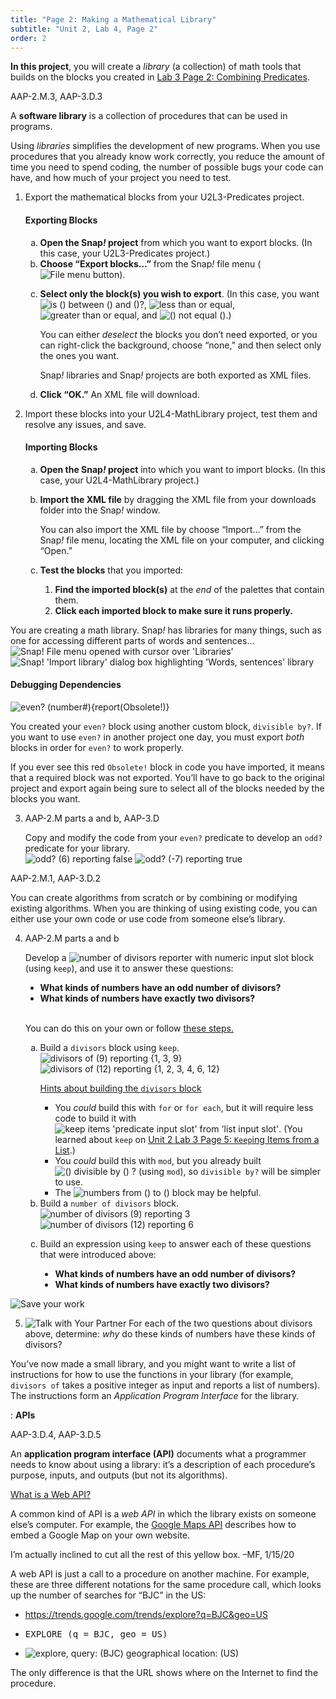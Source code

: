 ```yaml
---
title: "Page 2: Making a Mathematical Library"
subtitle: "Unit 2, Lab 4, Page 2"
order: 2
---
```


::: learn
**In this project**, you will create a <em>library</em> (a
collection) of math tools that builds on the blocks you created in
<a href="/unit-2/lab-3/2-combining-predicates.html" title="Lab 3 Page 2: Combining Predicates">Lab
3 Page 2: Combining Predicates</a>.
:::

::: ap-standard
AAP-2.M.3, AAP-3.D.3
:::

::: vocabBig


A **software library** is a collection of procedures
that can be used in programs.
:::

Using <em>libraries</em> simplifies the development of new programs.
When you use procedures that you already know work correctly, you reduce
the amount of time you need to spend coding, the number of possible bugs
your code can have, and how much of your project you need to test.

::: {#first .forYouToDo}
<ol>

<li>

Export the mathematical blocks from your U2L3-Predicates project.

::: narrower
<h4>**Exporting Blocks**</h4>

<ol type="a">

<li>**Open the Snap<em>!</em> project** from which you want
to export blocks. (In this case, your U2L3-Predicates project.)</li>

<li>**Choose "Export blocks..."** from the Snap<em>!</em>
file menu
(<img src="/img/1-introduction/file_button.png" title="File menu button" alt="File menu button" class="inline"/>).</li>

<li>

**Select only the block(s) you wish to export**. (In this
case, you want
<img src="/img/2-complexity/between.png" title="is () between () and ()?" alt="is () between () and ()?" class="inline py-0"/>,
<img src="/img/blocks/less-than-or-equal.png" title="less than or equal" alt="less than or equal" class="inline py-0"/>,
<img src="/img/blocks/greater-than-or-equal.png" title="greater than or equal" alt="greater than or equal" class="inline py-0"/>,
and
<img src="/img/2-complexity/not-equal.png" title="() not equal ()" alt="() not equal ()" class="inline py-0"/>.)

::: endnote
You can either <em>deselect</em> the blocks you don't need exported, or
you can right-click the background, choose "none," and then select only
the ones you want.
:::

</li>

::: sidenoteBig
Snap<em>!</em> libraries and Snap<em>!</em> projects are both exported
as XML files.
:::

<li>**Click "OK."** An XML file will download.</li>

</ol>
:::

</li>

<li>

Import these blocks into your U2L4-MathLibrary project, test them and
resolve any issues, and save.

::: narrower
<h4>**Importing Blocks**</h4>

<ol type="a">

<li>**Open the Snap<em>!</em> project** into which you want
to import blocks. (In this case, your U2L4-MathLibrary project.)</li>

<li>

**Import the XML file** by dragging the XML file from your
downloads folder into the Snap<em>!</em> window.

::: endnote
You can also import the XML file by choose "Import..." from the
Snap<em>!</em> file menu, locating the XML file on your computer, and
clicking "Open."
:::

</li>

<li>

**Test the blocks** that you imported:

<ol>

<li>**Find the imported block(s)** at the <em>end</em> of
the palettes that contain them.</li>

<li>**Click each imported block to make sure it runs
properly.**</li>

</ol>

</li>

</ol>
:::

</li>

</ol>
:::

::: endnote
You are creating a math library. Snap<em>!</em> has libraries for many
things, such as one for accessing different parts of words and
sentences...<br />
<img src="/img/6-computers/libraries-1.png" title="Snap! File menu opened with cursor over &apos;Libraries&apos;" alt="Snap! File menu opened with cursor over &apos;Libraries&apos;" class="ms-4"/>
<img src="/img/6-computers/libraries-words.png" title="Snap! &apos;Import library&apos; dialog box highlighting &apos;Words, sentences&apos; library" alt="Snap! &apos;Import library&apos; dialog box highlighting &apos;Words, sentences&apos; library" class="ms-4"/>
:::

::: takeNote
<h4>**Debugging Dependencies**</h4>

<img src="/img/2-complexity/even-obsolete.png" title="even? (number#){report(Obsolete!)}" alt="even? (number#){report(Obsolete!)}" class="float-end"/>

You created your `even?` block using another custom block,
`divisible by?`. If you want to use `even?` in
another project one day, you must export <em>both</em> blocks in order
for `even?` to work properly.

If you ever see this red `Obsolete!` block in code you
have imported, it means that a required block was not exported. You'll
have to go back to the original project and export again being sure to
select all of the blocks needed by the blocks you want.
:::

::: forYouToDo
<ol start="3">

<li>

::: ap-standard
AAP-2.M parts a and b, AAP-3.D
:::

Copy and modify the code from your `even?` predicate to
develop an `odd?` predicate for your library.<br />
<img src="/img/2-complexity/odd-6-reporting.png" title="odd? (6) reporting false" alt="odd? (6) reporting false" class="ms-4"/>
<img src="/img/2-complexity/odd--7-reporting.png" title="odd? (-7) reporting true" alt="odd? (-7) reporting true" class="ms-4"/>

</li>

</ol>
:::

::: ap-standard
AAP-2.M.1, AAP-3.D.2
:::

You can create algorithms from scratch or by combining or modifying
existing algorithms. When you are thinking of using existing code, you
can either use your own code or use code from someone else's
library.

::: forYouToDo
<ol start="4">

<li>

::: ap-standard
AAP-2.M parts a and b
:::

Develop a
<img src="/img/2-complexity/number-of-divisors.png" title="number of divisors reporter with numeric input slot" alt="number of divisors reporter with numeric input slot"/>
block (using `keep`), and use it to answer these questions:

<ul style="list-style-type: disc">

<li>**What kinds of numbers have an odd number of
divisors?**</li>

<li>**What kinds of numbers have exactly two
divisors?**</li>

</ul>

<br /> You can do this on your own or follow
<a href="#hint-steps" data-bs-toggle="collapse" title="the steps for building the 'number of divisors' block">these
steps.</a>

::: {#hint-steps .collapse}
<ol type="a">

<li>

Build a `divisors` block using `keep`.<br />
<img src="/img/2-complexity/divisors-9-reporting.png" title="divisors of (9) reporting {1, 3, 9}" alt="divisors of (9) reporting {1, 3, 9}" class="ms-4"/>
<img src="/img/2-complexity/divisors-12-reporting.png" title="divisors of (12) reporting {1, 2, 3, 4, 6, 12}" alt="divisors of (12) reporting {1, 2, 3, 4, 6, 12}" class="ms-4"/>

::: endnote
<a href="#hint-divisors" data-bs-toggle="collapse" title="Hints about building the divisors block">Hints
about building the `divisors` block</a>

::: {#hint-divisors .collapse}
<ul>

<li>You <em>could</em> build this with `for` or `for
each`, but it will require less code to build it with
<img src="/img/blocks/keep.png" title="keep items &apos;predicate input slot&apos; from &apos;list input slot&apos;" alt="keep items &apos;predicate input slot&apos; from &apos;list input slot&apos;" class="py-0"/>.
(You learned about `keep` on
<a href="/unit-2/lab-3/5-keeping-list-items.html" title="Unit 2 Lab 3 Page 5: Keeping Items from a List">Unit
2 Lab 3 Page 5: `Keep`ing Items from a List</a>.)</li>

<li>You <em>could</em> build this with `mod`, but you already
built
<img src="/img/2-complexity/divisible-by.png" title="() divisible by () ?" alt="() divisible by () ?" class="py-0"/>
(using `mod`), so `divisible by?` will be simpler
to use.</li>

<li>The
<img src="/img/blocks/numbers-from-to.png" title="numbers from () to ()" alt="numbers from () to ()" class="inline"/>
block may be helpful.</li>

</ul>
:::
:::

</li>

<li>Build a `number of divisors` block.<br />
<img src="/img/2-complexity/number-of-divisors-9-reporting.png" title="number of divisors (9) reporting 3" alt="number of divisors (9) reporting 3" class="ms-4"/>
<img src="/img/2-complexity/number-of-divisors-12-reporting.png" title="number of divisors (12) reporting 6" alt="number of divisors (12) reporting 6" class="ms-4"/></li>

<li>

Build an expression using `keep` to answer each of these
questions that were introduced above:

<ul style="list-style-type: disc">

<li>**What kinds of numbers have an odd number of
divisors?**</li>

<li>**What kinds of numbers have exactly two
divisors?**</li>

</ul>

</li>

</ol>
:::

</li>

</ol>
:::

<img src="/img/icons/save-now.png" title="Save your work" alt="Save your work" class="inline"/>

::: ifTime
<ol start="5">

<li><img src="/img/icons/talk-with-your-partner.png" title="Talk with Your Partner" alt="Talk with Your Partner" class="inline"/>
For each of the two questions about divisors above, determine:
<em>why</em> do these kinds of numbers have these kinds of
divisors?</li>

</ol>
:::

You've now made a small library, and you might want to write a list
of instructions for how to use the functions in your library (for
example, `divisors of` takes a positive integer as input and
reports a list of numbers). The instructions form an <em>Application
Program Interface</em> for the library.

::: vocabFullWidth
: **APIs**

::: ap-standard
AAP-3.D.4, AAP-3.D.5
:::

An **application program interface (API)** documents
what a programmer needs to know about using a library: it's a
description of each procedure's purpose, inputs, and outputs (but not
its algorithms).

::: endnote
<a href="#hint-webAPI" data-bs-toggle="collapse" title="What is a Web API?">What
is a Web API?</a>

::: {#hint-webAPI .collapse}
A common kind of API is a <em>web API</em> in which the library
exists on someone else's computer. For example, the
<a href="https://developers.google.com/maps/documentation/embed/start" title="Google Maps API" target="_blank">Google
Maps API</a> describes how to embed a Google Map on your own
website.

::: todo
I'm actually inclined to cut all the rest of this yellow box. --MF,
1/15/20
:::



A web API is just a call to a procedure on another machine. For example,
these are three different notations for the same procedure call, which
looks up the number of searches for "BJC" in the US:

<ul>

<li><a href="https://trends.google.com/trends/explore?q=BJC&geo=US" title="https://trends.google.com/trends/explore?q=BJC&amp;geo=US" target="_blank">https://trends.google.com/trends/explore?q=BJC&geo=US</a></li>

<li>

```{=html}
<pre class="inline">EXPLORE (q = BJC, geo = US) </pre>
```
</li>

<li><img src="/img/6-computers/explore-api-example.png" title="explore, query: (BJC) geographical location: (US)" alt="explore, query: (BJC) geographical location: (US)"/></li>

</ul>

The only difference is that the URL shows where on the Internet to find
the procedure.


:::
:::
:::
